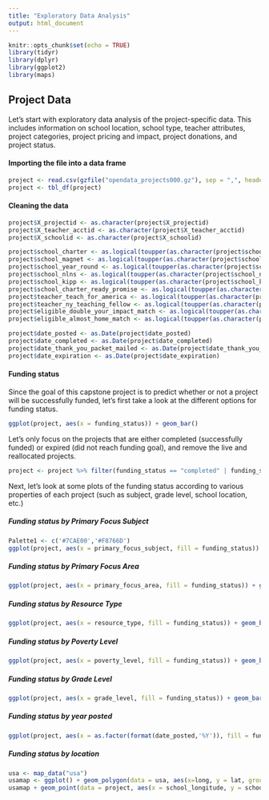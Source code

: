 ```yaml
---
title: "Exploratory Data Analysis"
output: html_document
---
```


```r
knitr::opts_chunk$set(echo = TRUE)
library(tidyr)
library(dplyr)
library(ggplot2)
library(maps)
```

## Project Data

Let's start with exploratory data analysis of the project-specific data. This includes information on school location, school type, teacher attributes, project categories, project pricing and impact, project donations, and project status.

#### Importing the file into a data frame
```r
project <- read.csv(gzfile("opendata_projects000.gz"), sep = ",", header = FALSE, col.names = c('_projectid', '_teacher_acctid', '_schoolid', 'school_ncesid', 'school_latitude', 'school_longitude', 'school_city', 'school_state', 'school_zip', 'school_metro', 'school_district', 'school_county', 'school_charter', 'school_magnet', 'school_year_round', 'school_nlns', 'school_kipp', 'school_charter_ready_promise', 'teacher_prefix', 'teacher_teach_for_america', 'teacher_ny_teaching_fellow', 'primary_focus_subject', 'primary_focus_area' ,'secondary_focus_subject', 'secondary_focus_area', 'resource_type', 'poverty_level', 'grade_level', 'vendor_shipping_charges', 'sales_tax', 'payment_processing_charges', 'fulfillment_labor_materials', 'total_price_excluding_optional_support', 'total_price_including_optional_support', 'students_reached', 'total_donations', 'num_donors', 'eligible_double_your_impact_match', 'eligible_almost_home_match', 'funding_status', 'date_posted', 'date_completed', 'date_thank_you_packet_mailed', 'date_expiration'))
project <- tbl_df(project)
```

#### Cleaning the data

```r
project$X_projectid <- as.character(project$X_projectid)
project$X_teacher_acctid <- as.character(project$X_teacher_acctid)
project$X_schoolid <- as.character(project$X_schoolid)

project$school_charter <- as.logical(toupper(as.character(project$school_charter)))
project$school_magnet <- as.logical(toupper(as.character(project$school_magnet)))
project$school_year_round <- as.logical(toupper(as.character(project$school_year_round)))
project$school_nlns <- as.logical(toupper(as.character(project$school_nlns)))
project$school_kipp <- as.logical(toupper(as.character(project$school_kipp)))
project$school_charter_ready_promise <- as.logical(toupper(as.character(project$school_charter_ready_promise)))
project$teacher_teach_for_america <- as.logical(toupper(as.character(project$teacher_teach_for_america)))
project$teacher_ny_teaching_fellow <- as.logical(toupper(as.character(project$teacher_ny_teaching_fellow)))
project$eligible_double_your_impact_match <- as.logical(toupper(as.character(project$eligible_double_your_impact_match)))
project$eligible_almost_home_match <- as.logical(toupper(as.character(project$eligible_almost_home_match)))

project$date_posted <- as.Date(project$date_posted)
project$date_completed <- as.Date(project$date_completed)
project$date_thank_you_packet_mailed <- as.Date(project$date_thank_you_packet_mailed)
project$date_expiration <- as.Date(project$date_expiration)
```

#### Funding status
Since the goal of this capstone project is to predict whether or not a project will be successfully funded, let's first take a look at the different options for funding status.

``` r
ggplot(project, aes(x = funding_status)) + geom_bar()
```

Let's only focus on the projects that are either completed (successfully funded) or expired (did not reach funding goal), and remove the live and reallocated projects.

``` r
project <- project %>% filter(funding_status == "completed" | funding_status == "expired")
```

Next, let's look at some plots of the funding status according to various properties of each project (such as subject, grade level, school location, etc.)

##### Funding status by Primary Focus Subject

``` r
Palette1 <- c('#7CAE00','#F8766D')
ggplot(project, aes(x = primary_focus_subject, fill = funding_status)) + geom_bar(position = "fill") + scale_fill_manual(values=Palette1) + theme(axis.text.x = element_text(angle=90, vjust=0.5))
```

##### Funding status by Primary Focus Area

``` r
ggplot(project, aes(x = primary_focus_area, fill = funding_status)) + geom_bar(position = "fill") + scale_fill_manual(values=Palette1) + theme(axis.text.x = element_text(angle=90, vjust=0.5))
```

##### Funding status by Resource Type

``` r
ggplot(project, aes(x = resource_type, fill = funding_status)) + geom_bar(position = "fill") + scale_fill_manual(values=Palette1) + theme(axis.text.x = element_text(angle=90, vjust=0.5))
```

##### Funding status by Poverty Level

``` r
ggplot(project, aes(x = poverty_level, fill = funding_status)) + geom_bar(position = "fill") + scale_fill_manual(values=Palette1) + theme(axis.text.x = element_text(angle=90, vjust=0.5))
```

##### Funding status by Grade Level

``` r
ggplot(project, aes(x = grade_level, fill = funding_status)) + geom_bar(position = "fill") + scale_fill_manual(values=Palette1) + theme(axis.text.x = element_text(angle=90, vjust=0.5))
```

##### Funding status by year posted

``` r
ggplot(project, aes(x = as.factor(format(date_posted,'%Y')), fill = funding_status)) + geom_bar(position = "fill") + scale_fill_manual(values=Palette1) + theme(axis.text.x = element_text(angle=90, vjust=0.5))
```

##### Funding status by location

``` r
usa <- map_data("usa")
usamap <- ggplot() + geom_polygon(data = usa, aes(x=long, y = lat, group = group)) + coord_fixed(1.3)
usamap + geom_point(data = project, aes(x = school_longitude, y = school_latitude, col = funding_status)) + scale_color_manual(values = Palette1)
```
